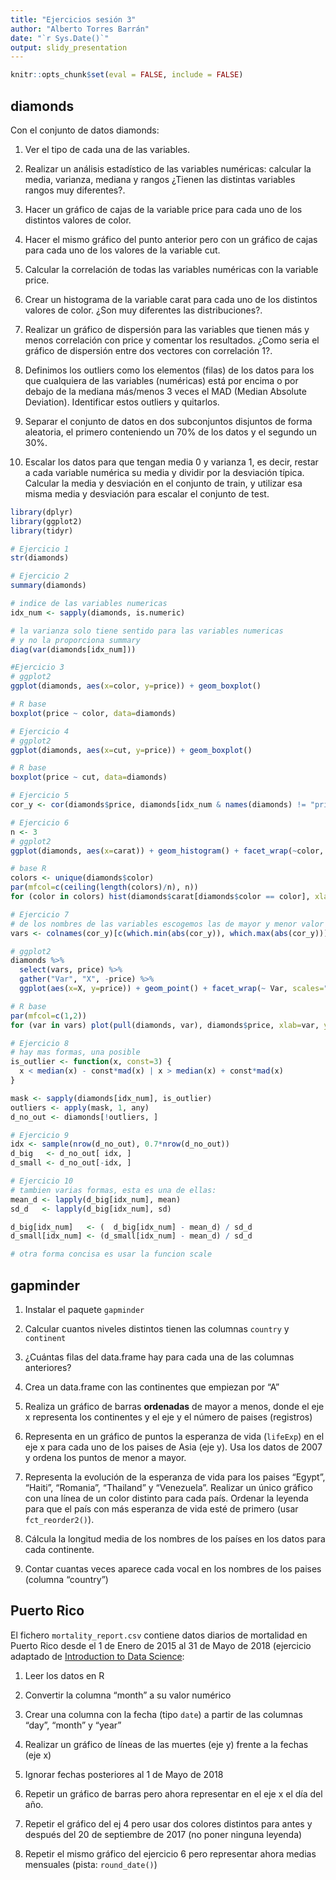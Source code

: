 ```yaml
---
title: "Ejercicios sesión 3"
author: "Alberto Torres Barrán"
date: "`r Sys.Date()`"
output: slidy_presentation
---
```


```r
knitr::opts_chunk$set(eval = FALSE, include = FALSE)
```

## diamonds

Con el conjunto de datos diamonds:

  1. Ver el tipo de cada una de las variables.

  2. Realizar un análisis estadístico de las variables numéricas: calcular la media, varianza, mediana y rangos ¿Tienen las distintas variables rangos muy diferentes?.

  3. Hacer un gráfico de cajas de la variable price para cada uno de los distintos valores de color.
  
  4. Hacer el mismo gráfico del punto anterior pero con un gráfico de cajas para cada uno de los valores de la variable cut.
  
  5. Calcular la correlación de todas las variables numéricas con la variable
price.

  6. Crear un histograma de la variable carat para cada uno de los distintos valores de color. ¿Son muy diferentes las distribuciones?.


  
  7. Realizar un gráfico de dispersión para las variables que tienen más y
menos correlación con price y comentar los resultados. ¿Como seria el gráfico de dispersión entre dos vectores con correlación 1?.

  8. Definimos los outliers como los elementos (filas) de los datos para los que cualquiera de las variables (numéricas) está por encima o por debajo de la mediana más/menos 3 veces el MAD (Median Absolute Deviation). Identificar estos outliers y quitarlos.
  
  9. Separar el conjunto de datos en dos subconjuntos disjuntos de forma
aleatoria, el primero conteniendo un 70% de los datos y el segundo un 30%.

  10. Escalar los datos para que tengan media 0 y varianza 1, es decir, restar
a cada variable numérica su media y dividir por la desviación típica. Calcular la media y desviación en el conjunto de train, y utilizar esa misma media y desviación para escalar el conjunto de test.


```r
library(dplyr)
library(ggplot2)
library(tidyr)

# Ejercicio 1
str(diamonds)

# Ejercicio 2
summary(diamonds)

# indice de las variables numericas
idx_num <- sapply(diamonds, is.numeric)

# la varianza solo tiene sentido para las variables numericas
# y no la proporciona summary
diag(var(diamonds[idx_num]))

#Ejercicio 3
# ggplot2
ggplot(diamonds, aes(x=color, y=price)) + geom_boxplot()

# R base
boxplot(price ~ color, data=diamonds)

# Ejercicio 4
# ggplot2
ggplot(diamonds, aes(x=cut, y=price)) + geom_boxplot()

# R base
boxplot(price ~ cut, data=diamonds)

# Ejercicio 5
cor_y <- cor(diamonds$price, diamonds[idx_num & names(diamonds) != "price"])

# Ejercicio 6
n <- 3
# ggplot2
ggplot(diamonds, aes(x=carat)) + geom_histogram() + facet_wrap(~color, ncol=n)

# base R
colors <- unique(diamonds$color)
par(mfcol=c(ceiling(length(colors)/n), n))
for (color in colors) hist(diamonds$carat[diamonds$color == color], xlab="carat", main=color)

# Ejercicio 7
# de los nombres de las variables escogemos las de mayor y menor valor absoluto
vars <- colnames(cor_y)[c(which.min(abs(cor_y)), which.max(abs(cor_y)))]

# ggplot2
diamonds %>%
  select(vars, price) %>%
  gather("Var", "X", -price) %>%
  ggplot(aes(x=X, y=price)) + geom_point() + facet_wrap(~ Var, scales="free")

# R base
par(mfcol=c(1,2))
for (var in vars) plot(pull(diamonds, var), diamonds$price, xlab=var, ylab="price", pch=20)

# Ejercicio 8
# hay mas formas, una posible
is_outlier <- function(x, const=3) {
  x < median(x) - const*mad(x) | x > median(x) + const*mad(x)
}

mask <- sapply(diamonds[idx_num], is_outlier)
outliers <- apply(mask, 1, any)
d_no_out <- diamonds[!outliers, ]

# Ejercicio 9
idx <- sample(nrow(d_no_out), 0.7*nrow(d_no_out))
d_big   <- d_no_out[ idx, ]
d_small <- d_no_out[-idx, ]

# Ejercicio 10
# tambien varias formas, esta es una de ellas:
mean_d <- lapply(d_big[idx_num], mean)
sd_d   <- lapply(d_big[idx_num], sd)

d_big[idx_num]   <- (  d_big[idx_num] - mean_d) / sd_d
d_small[idx_num] <- (d_small[idx_num] - mean_d) / sd_d

# otra forma concisa es usar la funcion scale 
```

## gapminder

  1. Instalar el paquete `gapminder`
  
  2. Calcular cuantos niveles distintos tienen las columnas `country` y `continent`
  
  3. ¿Cuántas filas del data.frame hay para cada una de las columnas anteriores?
  
  4. Crea un data.frame con las continentes que empiezan por "A"
  
  5. Realiza un gráfico de barras **ordenadas** de mayor a menos, donde el eje x representa los continentes y el eje y el número de paises (registros)
  
  6. Representa en un gráfico de puntos la esperanza de vida (`lifeExp`) en el eje x para cada uno de los paises de Asia (eje y). Usa los datos de 2007 y ordena los puntos de menor a mayor.

  7. Representa la evolución de la esperanza de vida para los paises "Egypt", "Haiti", "Romania", "Thailand" y "Venezuela". Realizar un único gráfico con una línea de un color distinto para cada país. Ordenar la leyenda para que el país con más esperanza de vida esté de primero (usar `fct_reorder2()`).
  
  8. Cálcula la longitud media de los nombres de los países en los datos para cada continente.
  
  9. Contar cuantas veces aparece cada vocal en los nombres de los paises (columna "country")
  
## Puerto Rico

El fichero `mortality_report.csv` contiene datos diarios de mortalidad en Puerto Rico desde el 1 de Enero de 2015 al 31 de Mayo de 2018 (ejercicio adaptado de [Introduction to Data Science](https://rafalab.github.io/dsbook/parsing-dates-and-times.html#exercises-42):

  1. Leer los datos en R

  2. Convertir la columna "month" a su valor numérico
  
  3. Crear una columna con la fecha (tipo `date`) a partir de las columnas "day", "month" y "year"
  
  4. Realizar un gráfico de líneas de las muertes (eje y) frente a la fechas (eje x)
  
  5. Ignorar fechas posteriores al 1 de Mayo de 2018 
  
  6. Repetir un gráfico de barras pero ahora representar en el eje x el día del año.
  
  7. Repetir el gráfico del ej 4 pero usar dos colores distintos para antes y después del 20 de septiembre de 2017 (no poner ninguna leyenda)
  
  8. Repetir el mismo gráfico del ejercicio 6 pero representar ahora medias mensuales (pista: `round_date()`)
  